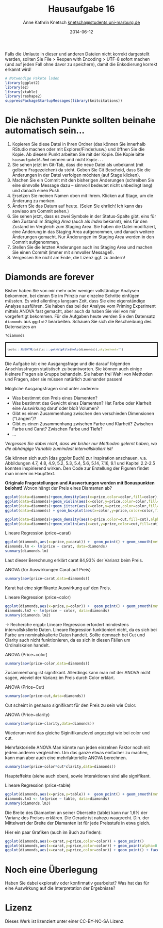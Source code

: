% Hausaufgabe 16
% Anne Kathrin Knetsch <knetscha@students.uni-marburg.de>
% 2014-06-12

Falls die Umlaute in dieser und anderen Dateien nicht korrekt dargestellt werden, sollten Sie File > Reopen with Encoding > UTF-8 sofort machen (und auf jeden Fall ohne davor zu speichern), damit die Enkodierung korrekt erkannt wird! 

```r
# Notwendige Pakete laden
library(ggplot2)
library(ez)
library(xtable)
library(reshape2)
suppressPackageStartupMessages(library(knitcitations))
```

# Die nächsten Punkte sollten beinahe automatisch sein...
1. Kopieren Sie diese Datei in Ihren Ordner (das können Sie innerhalb RStudio machen oder mit Explorer/Finder/usw.) und öffnen Sie die Kopie. Ab diesem Punkt arbeiten Sie mit der Kopie. Die Kopie bitte `hausaufgabe16.Rmd` nennen und nicht `Kopie...`
2. Sie sehen jetzt im Git-Tab, dass die neue Datei als unbekannt (mit gelbem Fragezeichen) da steht. Geben Sie Git Bescheid, dass Sie die Änderungen in der Datei verfolgen möchten (auf Stage klicken).
3. Machen Sie ein Commit mit den bisherigen Änderungen (schreiben Sie eine sinnvolle Message dazu -- sinnvoll bedeutet nicht unbedingt lang) und danach einen Push.
4. Ersetzen Sie meinen Namen oben mit Ihrem. Klicken auf Stage, um die Änderung zu merken.
5. Ändern Sie das Datum auf heute. (Seien Sie ehrlich! Ich kann das sowieso am Commit sehen.)
6. Sie sehen jetzt, dass es zwei Symbole in der Status-Spalte gibt, eins für den Zustand im *Staging Area* (auch als *Index* bekannt), eins für den Zustand im Vergleich zum Staging Area. Sie haben die Datei modifiziert, eine Änderung in das Staging Area aufgenommen, und danach weitere Änderungen gemacht. Nur Änderungen im Staging Area werden in den Commit aufgenommen.
7. Stellen Sie die letzten Änderungen auch ins Staging Area und machen Sie einen Commit (immer mit sinnvoller Message!).
8. Vergessen Sie nicht am Ende, die Lizenz ggf. zu ändern!

# Diamonds are forever 
Bisher haben Sie von mir mehr oder weniger vollständige Analysen bekommen, bei denen Sie im Prinzip nur einzelne Schritte einfügen müssten. Es wird allerdings langsam Zeit, dass Sie eine eigenständige Analyse ausführen. Sie haben das bei der Analyse vom Priming Experiment mittels ANOVA fast gemacht, aber auch da haben Sie viel von mir vorgefertigt bekommen. Für die Aufgaben heute werden Sie den Datensatz `diamonds` aus `ggplot2` bearbeiten. Schauen Sie sich die Beschreibung des Datensatzes an

```r
?diamonds
```
<div style="border: 2px solid black; padding: 5px; font-size: 80%;">
```r
tools:::Rd2HTML(utils:::.getHelpFile(help(diamonds)),stylesheet="")
```
</div>

Die Aufgabe ist: eine Ausgangsfrage und die darauf folgenden Anschlussfragen statistisch zu beantworten. Sie können auch einige kleinere Fragen als Gruppe behandeln. Sie haben frei Wahl von Methoden und Fragen, aber sie müssen natürlich zueinander passen!

Mögliche Ausgangsfragen sind unter anderem:

* Was bestimmt den Preis eines Diamenten?
* Was bestimmt das Gewicht eines Diamenten? Hat Farbe oder Klarheit eine Auswirkung daruf oder bloß Volumen?
* Gibt es einen Zusammenhang zwischen den verschieden Dimensionen ("Längen")? 
* Gibt es einen Zusammenhang zwischen Farbe und Klarheit? Zwischen Farbe und Carat? Zwischen Farbe und Tiefe?
* ...

*Vergessen Sie dabei nicht, dass wir bisher nur Methoden gelernt haben, wo die abhängige Variable zumindest intervallskaliert ist!*

Sie können sich auch [das *ggplot* Buch] zur Inspiration anschauen, v.a. Abbildungen 4.7, 4.8, 4.9, 5.2, 5.3, 5.4, 5.6, 5.14, 7.16, 9.1  und Kapitel 2.2-2.5 könnten inspirierend wirken. Den Code zur Erstellung der Figuren findet man immer im Haupttext.

**Originale Fragestellungen und Auswertungen werden mit Bonuspunkten belohnt!** 
Wovon hängt der Preis eines Diamanten ab?

```r
ggplot(data=diamonds)+geom_density(aes(x=price,color=color,fill=color),alpha=0.3)
ggplot(data=diamonds)+geom_violin(aes(x=color,y=price,color=color,fill=color),alpha=0.5)
ggplot(data=diamonds)+geom_jitter(aes(x=color,y=price,color=color,fill=color),alpha=0.5)
ggplot(data=diamonds) + geom_boxplot(aes(x=color,y=price,color=color,fill=color),alpha=0.5)
```

```r
ggplot(data=diamonds)+geom_density(aes(x=price,color=cut,fill=cut),alpha=0.3)
ggplot(data=diamonds)+geom_violin(aes(x=cut,y=price,color=cut,fill=cut),alpha=0.5)
```

Lineare Regression (price~carat)

```r
ggplot(diamonds,aes(x=price,y=carat)) +  geom_point() + geom_smooth(method="lm")
diamonds.lm <- lm(price ~ carat, data=diamonds)
summary(diamonds.lm)
```
Laut dieser Berechnung erklärt carat 84,93% der Varianz beim Preis.

ANOVA (für Auswirkungen Carat auf Preis)

```r
summary(aov(price~carat,data=diamonds))
```
Karat hat eine signifikante Auswirkung auf den Preis. 

Lineare Regression (price~color)

```r
ggplot(diamonds,aes(x=price,y=color)) +  geom_point() + geom_smooth(method="lm")
diamonds.lm2 <- lm(price ~ color, data=diamonds)
summary(diamonds.lm2)
```
-> Recherche ergab: Lineare Regression erfordert mindestens intervallskslierte Daten. Lineare Regression funktioniert nicht, da es sich bei Farbe um nominalskalierte Daten handelt. Sollte demnach bei Cut und Clarity auch nicht funktionieren, da es sich in diesen Fällen um Ordinalskalen handelt.

ANOVA (Price~color)
```r
summary(aov(price~color,data=diamonds))
```
Zusammenhang ist signifikant. Allerdings kann man mit der ANOVA nicht sagen, wieviel der Varianz im Preis durch Color erklärt.

ANOVA (Price~Cut)
```r
summary(aov(price~cut,data=diamonds))
```
Cut scheint in genauso signifikant für den Preis zu sein wie Color.

ANOVA (Price~clarity)
```r
summary(aov(price~clarity,data=diamonds))
``` 
Wiederum wird das gleiche Siginifikanzlevel angezeigt wie bei color und cut.

Mehrfaktorielle ANOVA
Man könnte nun jeden einzelnen Faktor noch mit jedem anderen vergleichen. Um das ganze etwas einfacher zu machen, kann man aber auch eine mehrfaktorielle ANOVA berechnen.

```r
summary(aov(price~color*cut*clarity,data=diamonds))
```
Haupteffekte (siehe auch oben), sowie Interaktionen sind alle signifikant. 

Lineare Regression (price~table)

```r
ggplot(diamonds,aes(x=price,y=table)) +  geom_point() + geom_smooth(method="lm")
diamonds.lm3 <- lm(price ~ table, data=diamonds)
summary(diamonds.lm3)
```
Die Breite des Diamanten an seiner Oberseite (table) kann nur 1,6% der Varianz des Preises erklären. Die Gerade ist nahezu waagrecht. D.h. der Mittelwert der Breite der Diamanten ist für jede Preisstufe in etwa gleich. 


Hier ein paar Grafiken (auch im Buch zu finden):
```r
ggplot(diamonds,aes(x=carat,y=price,color=color)) + geom_point()
ggplot(diamonds,aes(x=carat,y=price,color=color)) + geom_point(alpha=0.3)
ggplot(diamonds,aes(x=carat,y=price,color=color)) + geom_point() + facet_wrap(~color)
```

# Noch eine Überlegung
Haben Sie dabei explorativ oder konfirmativ gearbeitet? Was hat das für eine Auswirkung auf die Interpretation der Ergebnisse?

# Lizenz
Dieses Werk ist lizenziert unter einer CC-BY-NC-SA Lizenz.
